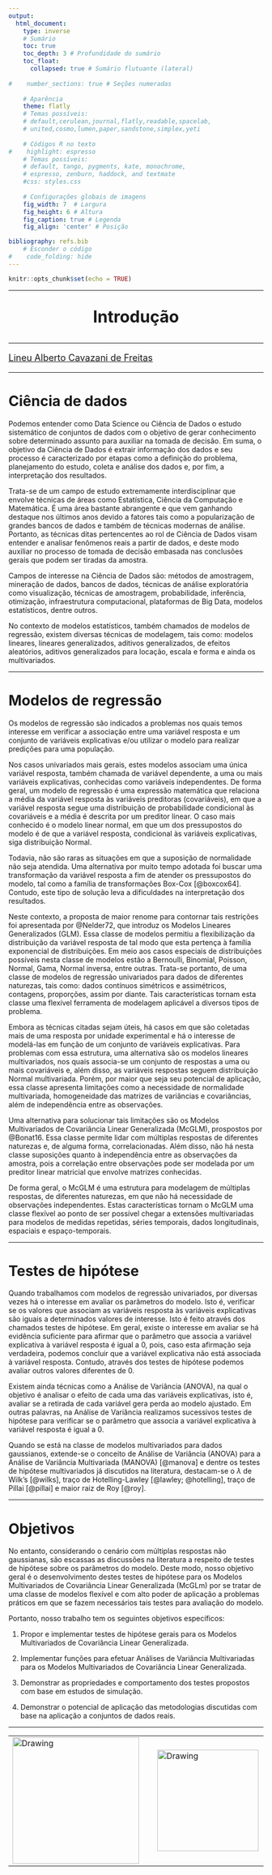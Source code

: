 ```yaml
---
output:
  html_document: 
    type: inverse
    # Sumário
    toc: true 
    toc_depth: 3 # Profundidade do sumário                   
    toc_float:                      
      collapsed: true # Sumário flutuante (lateral)
    
#    number_sections: true # Seções numeradas
    
    # Aparência
    theme: flatly
    # Temas possíveis:
    # default,cerulean,journal,flatly,readable,spacelab,
    # united,cosmo,lumen,paper,sandstone,simplex,yeti
    
    # Códigos R no texto
#    highlight: espresso
    # Temas possíveis:
    # default, tango, pygments, kate, monochrome, 
    # espresso, zenburn, haddock, and textmate
    #css: styles.css                
    
    # Configurações globais de imagens
    fig_width: 7  # Largura                  
    fig_height: 6 # Altura                  
    fig_caption: true # Legenda              
    fig_align: 'center' # Posição

bibliography: refs.bib
    # Esconder o código
#    code_folding: hide 
---
```


```r
knitr::opts_chunk$set(echo = TRUE)
```

---

<center>
<font size="6"> 
<p align=”center”> <b> Introdução </b> </center>
</font>
</center>

---

<font size="4"> 
<p align=”center”> [Lineu Alberto Cavazani de Freitas](https://lineu96.github.io/st/) </center>
</font> 

---

# Ciência de dados

Podemos entender como Data Science ou Ciência de Dados o estudo sistemático de conjuntos de dados com o objetivo de gerar conhecimento sobre determinado assunto para auxiliar na tomada de decisão. Em suma, o objetivo da Ciência de Dados é extrair informação dos dados e seu processo é caracterizado por etapas como a definição do problema, planejamento do estudo, coleta e análise dos dados e, por fim, a interpretação dos resultados. 

Trata-se de um campo de estudo extremamente interdisciplinar que envolve técnicas de áreas como Estatística, Ciência da Computação e Matemática. É uma área bastante abrangente e que vem ganhando destaque nos últimos anos devido a fatores tais como a popularização de grandes bancos de dados e também de técnicas modernas de análise. Portanto, as técnicas ditas pertencentes ao rol de Ciência de Dados visam entender e analisar fenômenos reais a partir de dados, e deste modo auxiliar no processo de tomada de decisão embasada nas conclusões gerais que podem ser tiradas da amostra.

Campos de interesse na Ciência de Dados são: métodos de amostragem, mineração de dados, bancos de dados, técnicas de análise exploratória como visualização, técnicas de amostragem, probabilidade, inferência, otimização, infraestrutura computacional, plataformas de Big Data, modelos estatísticos, dentre outros. 

No contexto de modelos estatísticos, também chamados de modelos de regressão, existem diversas técnicas de modelagem, tais como: modelos lineares, lineares generalizados, aditivos generalizados, de efeitos aleatórios, aditivos generalizados para locação, escala e forma e ainda os multivariados.

---

# Modelos de regressão

Os modelos de regressão são indicados a problemas nos quais temos interesse em verificar a associação entre uma variável resposta e um conjunto de variáveis explicativas e/ou utilizar o modelo para realizar predições para uma população.

Nos casos univariados mais gerais, estes modelos associam uma única variável resposta, também chamada de variável dependente, a uma ou mais variáveis explicativas, conhecidas como variáveis independentes. De forma geral, um modelo de regressão é uma expressão matemática que relaciona a média da variável resposta às variáveis preditoras (covariáveis), em que a variável resposta segue uma distribuição de probabilidade condicional às covariáveis e a média é descrita por um preditor linear. O caso mais conhecido é o modelo linear normal, em que um dos pressupostos do modelo é de que a variável resposta, condicional às variáveis explicativas, siga distribuição Normal.

Todavia, não são raras as situações em que a suposição de normalidade não seja atendida. Uma alternativa por muito tempo adotada foi buscar uma transformação da variável resposta a fim de atender os pressupostos do modelo, tal como a família de transformações Box-Cox [@boxcox64]. Contudo, este tipo de solução leva a dificuldades na interpretação dos resultados.

Neste contexto, a proposta de maior renome para contornar tais restrições foi apresentada por @Nelder72, que introduz os Modelos Lineares Generalizados (GLM). Essa classe de modelos permitiu a flexibilização da distribuição da variável resposta de tal modo que esta pertença à família exponencial de distribuições. Em meio aos casos especiais de distribuições possíveis nesta classe de modelos estão a Bernoulli, Binomial, Poisson, Normal, Gama, Normal inversa, entre outras. Trata-se portanto, de uma classe de modelos de regressão univariados para dados de diferentes naturezas, tais como: dados contínuos simétricos e assimétricos, contagens, proporções, assim por diante. Tais características tornam esta classe uma flexível ferramenta de modelagem aplicável a diversos tipos de problema.

Embora as técnicas citadas sejam úteis, há casos em que são coletadas mais de uma resposta por unidade experimental e há o interesse de modelá-las em função de um conjunto de variáveis explicativas. Para problemas com essa estrutura, uma alternativa são os modelos lineares multivariados, nos quais associa-se um conjunto de respostas a uma ou mais covariáveis e, além disso, as variáveis respostas seguem distribuição Normal multivariada. Porém, por maior que seja seu potencial de aplicação, essa classe apresenta limitações como a necessidade de normalidade multivariada, homogeneidade das matrizes de variâncias e covariâncias, além de independência entre as observações.

Uma alternativa para solucionar tais limitações são os Modelos Multivariados de Covariância Linear Generalizada (McGLM), prospostos por @Bonat16. Essa classe permite lidar com múltiplas respostas de diferentes naturezas e, de alguma forma, correlacionadas. Além disso, não há nesta classe suposições quanto à independência entre as observações da amostra, pois a correlação entre observações pode ser modelada por um preditor linear matricial que envolve matrizes conhecidas. 

De forma geral, o McGLM é uma estrutura para modelagem de múltiplas respostas, de diferentes naturezas, em que não há necessidade de observações independentes. Estas características tornam o McGLM uma classe flexível ao ponto de ser possível chegar a extensões multivariadas para modelos de medidas repetidas, séries temporais, dados longitudinais, espaciais e espaço-temporais.

---

# Testes de hipótese

Quando trabalhamos com modelos de regressão univariados, por diversas vezes há o interesse em avaliar os parâmetros do modelo. Isto é, verificar se os valores que associam as variáveis resposta às variáveis explicativas são iguais a determinados valores de interesse. Isto é feito através dos chamados testes de hipótese. Em geral, existe o interesse em avaliar se há evidência suficiente para afirmar que o parâmetro que associa a variável explicativa à variável resposta é igual a 0, pois, caso esta afirmação seja verdadeira, podemos concluir que a variável explicativa não está associada à variável resposta. Contudo, através dos testes de hipótese podemos avaliar outros valores diferentes de 0.

Existem ainda técnicas como a Análise de Variância (ANOVA), na qual o objetivo é analisar o efeito de cada uma das variáveis explicativas, isto é, avaliar se a retirada de cada variável gera perda ao modelo ajustado. Em outras palavras, na Análise de Variância realizamos sucessivos testes de hipótese para verificar se o parâmetro que associa a variável explicativa à variável resposta é igual a 0.

Quando se está na classe de modelos multivariados para dados gaussianos, extende-se o conceito de Análise de Variância (ANOVA) para a Análise de Variância  Multivariada (MANOVA) [@manova] e dentre os testes de hipótese multivariados já discutidos na literatura, destacam-se o $\lambda$ de Wilk's [@wilks], traço de Hotelling-Lawley [@lawley; @hotelling], traço de Pillai [@pillai] e maior raiz de Roy [@roy].

---

# Objetivos

No entanto, considerando o cenário com múltiplas respostas não gaussianas, são escassas as discussões na literatura a respeito de testes de hipótese sobre os parâmetros do modelo. Deste modo, nosso objetivo geral é o desenvolvimento destes testes de hipótese para os Modelos Multivariados de Covariância Linear Generalizada (McGLm) por se tratar de uma classe de modelos flexível e com alto poder de aplicação a problemas práticos em que se fazem necessários tais testes para avaliação do modelo.

Portanto, nosso trabalho tem os seguintes objetivos específicos:

 1. Propor e implementar testes de hipótese gerais para os Modelos Multivariados de Covariância Linear Generalizada. 

 2. Implementar funções para efetuar Análises de Variância Multivariadas para os Modelos Multivariados de Covariância Linear Generalizada.

 3. Demonstrar as propriedades e comportamento dos testes propostos com base em estudos de simulação.

 4. Demonstrar o potencial de aplicação das metodologias discutidas com base na aplicação a conjuntos de dados reais.

---

<center>
<table><tr>
<td> <img src="img/dsbd.png" alt="Drawing" style="width: 250px;"/> </td>
<td> &nbsp; &nbsp; &nbsp; &nbsp; &nbsp; &nbsp; </td>
<td> <img src="img/ufpr.jpg" alt="Drawing" style="width: 200px;"/> </td>
<td> &nbsp; &nbsp; &nbsp; &nbsp; &nbsp; &nbsp; </td>
</center>


<div class="tocify-extend-page" data-unique="tocify-extend-page" style="height: 0;"></div>

